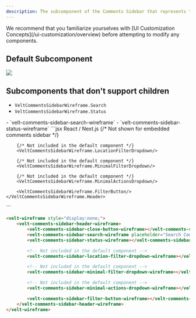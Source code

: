 ```yaml
---
description: The subcomponent of the Comments Sidebar that represents the Header of the Sidebar
---
```


<Note>
We recommend that you familiarize yourselves with [UI Customization Concepts](/ui-customization/overview) before attempting to modify any components.
</Note>


## Default Subcomponent


![](/images/customization/sidebar-header.png)
## Subcomponents that don't support children
<Tabs>

<Tab title="React / Next.js">


- `VeltCommentsSidebarWireframe.Search`
- `VeltCommentsSidebarWireframe.Status`
</Tab>
<Tab title="Other Frameworks">
- `velt-comments-sidebar-search-wireframe`
- `velt-comments-sidebar-status-wireframe`

</Tab>
</Tabs>


<RequestExample>
```jsx React / Next.js
<VeltWireframe>
    <VeltCommentsSidebarWireframe.Header>
        <VeltCommentsSidebarWireframe.CloseButton /> {/* Not shown for embedded comments sidebar */}
        <VeltCommentsSidebarWireframe.Search placeholder="Search Comments" />
        <VeltCommentsSidebarWireframe.Status/>

        {/* Not included in the default component */}
        <VeltCommentsSidebarWireframe.LocationFilterDropdown/>

        {/* Not included in the default component */}
        <VeltCommentsSidebarWireframe.MinimalFilterDropdown/>

        {/* Not included in the default component */}
        <VeltCommentsSidebarWireframe.MinimalActionsDropdown/>

        <VeltCommentsSidebarWireframe.FilterButton/>
    </VeltCommentsSidebarWireframe.Header>
</VeltWireframe>
```

```HTML 
<velt-wireframe style="display:none;">
    <velt-comments-sidebar-header-wireframe>
        <velt-comments-sidebar-close-button-wireframe></velt-comments-sidebar-close-button-wireframe> <!-- Not shown for embedded comments sidebar -->
        <velt-comments-sidebar-search-wireframe placeholder="Search Comments"></velt-comments-sidebar-search-wireframe>
        <velt-comments-sidebar-status-wireframe></velt-comments-sidebar-status-wireframe>

        <!-- Not included in the default component -->
        <velt-comments-sidebar-location-filter-dropdown-wireframe></velt-comments-sidebar-location-filter-dropdown-wireframe>

        <!-- Not included in the default component -->
        <velt-comments-sidebar-minimal-filter-dropdown-wireframe></velt-comments-sidebar-minimal-filter-dropdown-wireframe>

        <!-- Not included in the default component -->
        <velt-comments-sidebar-minimal-actions-dropdown-wireframe></velt-comments-sidebar-minimal-actions-dropdown-wireframe>

        <velt-comments-sidebar-filter-button-wireframe></velt-comments-sidebar-filter-button-wireframe>
    </velt-comments-sidebar-header-wireframe>
</velt-wireframe>
```

</RequestExample>

